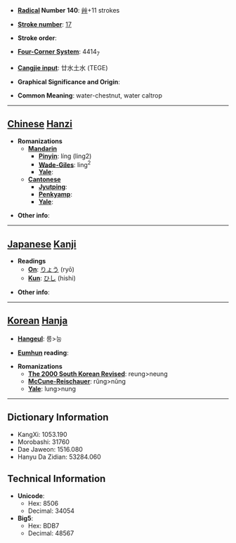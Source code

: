 * '''[[Wiktionary:Chinese radical index| Radical]] Number 140''': [[Wiktionary:Chinese radical index 艸|艸]]+11 strokes

* '''[[Wiktionary:Chinese total strokes index|Stroke number]]''': [[Wiktionary:Chinese total strokes index 17|17]]

* '''Stroke order''': 

* '''[[Wiktionary:Chinese four corner index|Four-Corner System]]''': 4414<sub>7</sub>

* '''[[Wiktionary:Chinese Cangjie index|Cangjie input]]''': 廿水土水 (TEGE)

* '''Graphical Significance and Origin''': 

* '''Common Meaning''': water-chestnut, water caltrop

----

== [[Chinese]] [[Hanzi]] ==

* '''Romanizations'''
** '''[[Mandarin]]'''
*** '''[[Pinyin]]''': líng (ling2)
*** '''[[Wade-Giles]]''': ling<sup>2</sup>
*** '''[[Yale]]''': 
** '''[[Cantonese]]'''
*** '''[[Jyutping]]''':
*** '''[[Penkyamp]]''': 
*** '''[[Yale]]''': 

* '''Other info''': 

----

== [[Japanese]] [[Kanji]] ==

* '''Readings'''
** '''[[On]]''': [[りょう]] (ryō)
** '''[[Kun]]''': [[ひし]] (hishi)

* '''Other info''':  

----

== [[Korean]] [[Hanja]] ==

* '''[[Hangeul]]''': 릉>능

* '''[[Eumhun]] reading''': 

* '''Romanizations'''
** '''[[The 2000 South Korean Revised Romanization|The 2000 South Korean Revised]]''': reung>neung
** '''[[McCune-Reischauer]]''': rŭng>nŭng
** '''[[Yale]]''': lung>nung

----

== Dictionary Information ==

* KangXi: 1053.190
* Morobashi: 31760
* Dae Jaweon: 1516.080
* Hanyu Da Zidian: 53284.060

== Technical Information ==

* '''Unicode''':
** Hex: 8506
** Decimal: 34054
* '''Big5''':
** Hex: BDB7
** Decimal: 48567